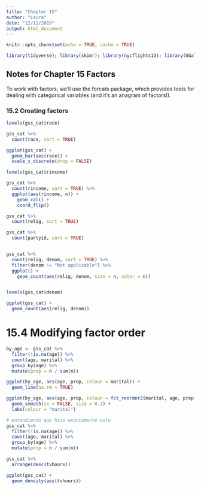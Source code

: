 ```yaml
---
title: "Chapter 15"
author: "Laura"
date: "12/12/2019"
output: html_document
---
```


```r
knitr::opts_chunk$set(echo = TRUE, cache = TRUE)

library(tidyverse); library(skimr); library(nycflights13); library(GGally); library(ggstance); library(lvplot); library(hexbin); library(modelr); library(magrittr); library(maps); library(stringr); library(htmlwidgets); library(forcats)

```

## Notes for Chapter 15 Factors

To work with factors, we’ll use the forcats package, which provides tools for dealing with categorical variables (and it’s an anagram of factors!).

### 15.2 Creating factors

```r

levels(gss_cat$race)

gss_cat %>% 
  count(race, sort = TRUE)

ggplot(gss_cat) +
  geom_bar(aes(race)) +
  scale_x_discrete(drop = FALSE)

levels(gss_cat$rincome)

gss_cat %>% 
  count(rincome, sort = TRUE) %>% 
  ggplot(aes(rincome, n)) +
    geom_col() +
    coord_flip()

```

```r

gss_cat %>% 
  count(relig, sort = TRUE)

gss_cat %>% 
  count(partyid, sort = TRUE)


gss_cat %>% 
  count(relig, denom, sort = TRUE) %>% 
  filter(denom != "Not applicable") %>% 
  ggplot() +
    geom_count(aes(relig, denom, size = n, color = n))


levels(gss_cat$denom)

ggplot(gss_cat) +
  geom_count(aes(relig, denom))
```

# 15.4 Modifying factor order

```r
by_age <- gss_cat %>%
  filter(!is.na(age)) %>%
  count(age, marital) %>%
  group_by(age) %>%
  mutate(prop = n / sum(n))

ggplot(by_age, aes(age, prop, colour = marital)) +
  geom_line(na.rm = TRUE)

ggplot(by_age, aes(age, prop, colour = fct_reorder2(marital, age, prop))) +
  geom_smooth(se = FALSE, size = 0.1) +
  labs(colour = "marital")

# entendiendo que hizo exactamente esto
gss_cat %>%
  filter(!is.na(age)) %>%
  count(age, marital) %>%
  group_by(age) %>%
  mutate(prop = n / sum(n))

```

```r

gss_cat %>% 
  arrange(desc(tvhours))

ggplot(gss_cat) +
  geom_density(aes(tvhours))
```

